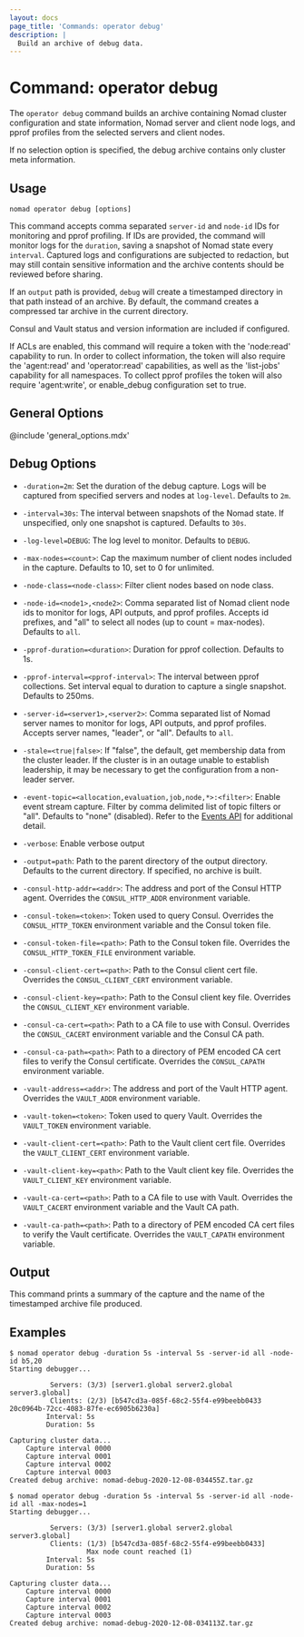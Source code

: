 ```yaml
---
layout: docs
page_title: 'Commands: operator debug'
description: |
  Build an archive of debug data.
---
```


# Command: operator debug

The `operator debug` command builds an archive containing Nomad cluster
configuration and state information, Nomad server and client node
logs, and pprof profiles from the selected servers and client nodes.

If no selection option is specified, the debug archive contains only
cluster meta information.

## Usage

```plaintext
nomad operator debug [options]
```

This command accepts comma separated `server-id` and `node-id` IDs for
monitoring and pprof profiling. If IDs are provided, the command will
monitor logs for the `duration`, saving a snapshot of Nomad state
every `interval`. Captured logs and configurations are subjected to
redaction, but may still contain sensitive information and the archive
contents should be reviewed before sharing.

If an `output` path is provided, `debug` will create a timestamped
directory in that path instead of an archive. By default, the command
creates a compressed tar archive in the current directory.

Consul and Vault status and version information are included if
configured.

If ACLs are enabled, this command will require a token with the 'node:read'
capability to run. In order to collect information, the token will also
require the 'agent:read' and 'operator:read' capabilities, as well as the
'list-jobs' capability for all namespaces. To collect pprof profiles the
token will also require 'agent:write', or enable_debug configuration set to
true.

## General Options

@include 'general_options.mdx'

## Debug Options

- `-duration=2m`: Set the duration of the debug capture. Logs will be captured from
  specified servers and nodes at `log-level`. Defaults to `2m`.

- `-interval=30s`: The interval between snapshots of the Nomad state.
  If unspecified, only one snapshot is captured. Defaults to `30s`.

- `-log-level=DEBUG`: The log level to monitor. Defaults to `DEBUG`.

- `-max-nodes=<count>`: Cap the maximum number of client nodes included
  in the capture. Defaults to 10, set to 0 for unlimited.

- `-node-class=<node-class>`: Filter client nodes based on node class.

- `-node-id=<node1>,<node2>`: Comma separated list of Nomad client node ids
  to monitor for logs, API outputs, and pprof profiles. Accepts id prefixes, and
  "all" to select all nodes (up to count = max-nodes). Defaults to `all`.

- `-pprof-duration=<duration>`: Duration for pprof collection. Defaults to 1s.

- `-pprof-interval=<pprof-interval>`: The interval between pprof
    collections. Set interval equal to duration to capture a single
    snapshot. Defaults to 250ms.

- `-server-id=<server1>,<server2>`: Comma separated list of Nomad server names to
  monitor for logs, API outputs, and pprof profiles. Accepts server names, "leader", or
  "all". Defaults to `all`.

- `-stale=<true|false>`: If "false", the default, get membership data from the
  cluster leader. If the cluster is in an outage unable to establish
  leadership, it may be necessary to get the configuration from a non-leader
  server.

- `-event-topic=<allocation,evaluation,job,node,*>:<filter>`: Enable event
  stream capture. Filter by comma delimited list of topic filters or "all".
  Defaults to "none" (disabled).  Refer to the [Events API](/api-docs/events) for
  additional detail.

- `-verbose`: Enable verbose output

- `-output=path`: Path to the parent directory of the output
  directory. Defaults to the current directory. If specified, no
  archive is built.

- `-consul-http-addr=<addr>`: The address and port of the Consul HTTP
  agent. Overrides the `CONSUL_HTTP_ADDR` environment variable.

- `-consul-token=<token>`: Token used to query Consul. Overrides the
  `CONSUL_HTTP_TOKEN` environment variable and the Consul token
  file.

- `-consul-token-file=<path>`: Path to the Consul token file. Overrides the `CONSUL_HTTP_TOKEN_FILE`
  environment variable.

- `-consul-client-cert=<path>`: Path to the Consul client cert file. Overrides the `CONSUL_CLIENT_CERT`
  environment variable.

- `-consul-client-key=<path>`: Path to the Consul client key file. Overrides the `CONSUL_CLIENT_KEY`
  environment variable.

- `-consul-ca-cert=<path>`: Path to a CA file to use with Consul. Overrides the `CONSUL_CACERT`
  environment variable and the Consul CA path.

- `-consul-ca-path=<path>`: Path to a directory of PEM encoded CA cert files to verify the Consul
  certificate. Overrides the `CONSUL_CAPATH` environment variable.

- `-vault-address=<addr>`: The address and port of the Vault HTTP agent. Overrides the `VAULT_ADDR`
  environment variable.

- `-vault-token=<token>`: Token used to query Vault. Overrides the `VAULT_TOKEN` environment
  variable.

- `-vault-client-cert=<path>`: Path to the Vault client cert file. Overrides the `VAULT_CLIENT_CERT`
  environment variable.

- `-vault-client-key=<path>`: Path to the Vault client key file. Overrides the `VAULT_CLIENT_KEY`
  environment variable.

- `-vault-ca-cert=<path>`: Path to a CA file to use with Vault. Overrides the `VAULT_CACERT`
  environment variable and the Vault CA path.

- `-vault-ca-path=<path>`: Path to a directory of PEM encoded CA cert files to verify the Vault
  certificate. Overrides the `VAULT_CAPATH` environment variable.

## Output

This command prints a summary of the capture and the name of the timestamped
archive file produced.

## Examples

```shell-session
$ nomad operator debug -duration 5s -interval 5s -server-id all -node-id b5,20
Starting debugger...

          Servers: (3/3) [server1.global server2.global server3.global]
          Clients: (2/3) [b547cd3a-085f-68c2-55f4-e99beebb0433 20c0964b-72cc-4083-87fe-ec6905b6230a]
         Interval: 5s
         Duration: 5s

Capturing cluster data...
    Capture interval 0000
    Capture interval 0001
    Capture interval 0002
    Capture interval 0003
Created debug archive: nomad-debug-2020-12-08-034455Z.tar.gz
```

```shell-session
$ nomad operator debug -duration 5s -interval 5s -server-id all -node-id all -max-nodes=1
Starting debugger...

          Servers: (3/3) [server1.global server2.global server3.global]
          Clients: (1/3) [b547cd3a-085f-68c2-55f4-e99beebb0433]
                   Max node count reached (1)
         Interval: 5s
         Duration: 5s

Capturing cluster data...
    Capture interval 0000
    Capture interval 0001
    Capture interval 0002
    Capture interval 0003
Created debug archive: nomad-debug-2020-12-08-034113Z.tar.gz
```
